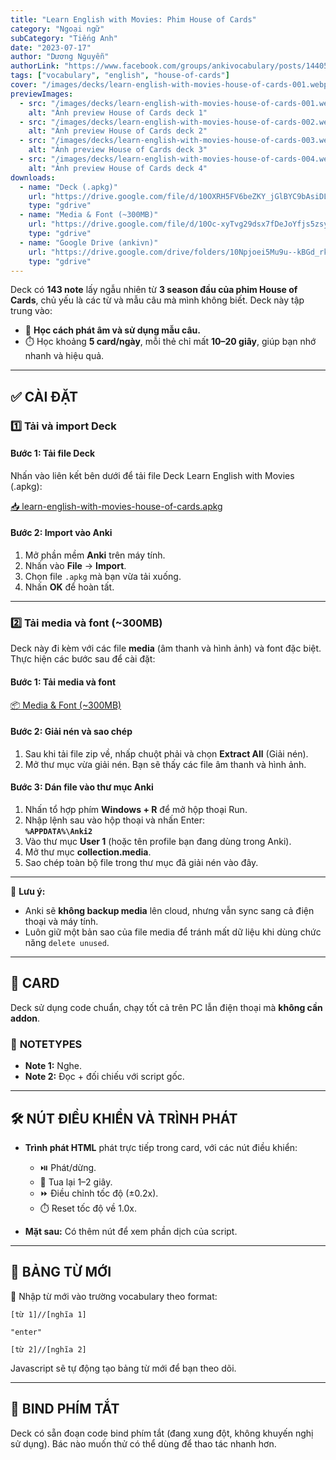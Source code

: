 ```yaml
---
title: "Learn English with Movies: Phim House of Cards"
category: "Ngoại ngữ"
subCategory: "Tiếng Anh"
date: "2023-07-17"
author: "Dương Nguyễn"
authorLink: "https://www.facebook.com/groups/ankivocabulary/posts/1440587386700914/"
tags: ["vocabulary", "english", "house-of-cards"]
cover: "/images/decks/learn-english-with-movies-house-of-cards-001.webp"
previewImages:
  - src: "/images/decks/learn-english-with-movies-house-of-cards-001.webp"
    alt: "Ảnh preview House of Cards deck 1"
  - src: "/images/decks/learn-english-with-movies-house-of-cards-002.webp"
    alt: "Ảnh preview House of Cards deck 2"
  - src: "/images/decks/learn-english-with-movies-house-of-cards-003.webp"
    alt: "Ảnh preview House of Cards deck 3"
  - src: "/images/decks/learn-english-with-movies-house-of-cards-004.webp"
    alt: "Ảnh preview House of Cards deck 4"
downloads:
  - name: "Deck (.apkg)"
    url: "https://drive.google.com/file/d/10OXRH5FV6beZKY_jGlBYC9bAsiDLL5St/view?usp=drive_link"
    type: "gdrive"
  - name: "Media & Font (~300MB)"
    url: "https://drive.google.com/file/d/10Oc-xyTvg29dsx7fDeJoYfjs5zsyyVyu/view?usp=drive_link"
    type: "gdrive"
  - name: "Google Drive (ankivn)"
    url: "https://drive.google.com/drive/folders/10Npjoei5Mu9u--kBGd_rkjMIgg98T971?usp=drive_link"
    type: "gdrive"
---
```


Deck có **143 note** lấy ngẫu nhiên từ **3 season đầu của phim House of Cards**, chủ yếu là các từ và mẫu câu mà mình không biết. Deck này tập trung vào:

- 🧠 **Học cách phát âm và sử dụng mẫu câu.**
- ⏱️ Học khoảng **5 card/ngày**, mỗi thẻ chỉ mất **10–20 giây**, giúp bạn nhớ nhanh và hiệu quả.

---

## ✅ **CÀI ĐẶT**

### 1️⃣ Tải và import Deck

#### Bước 1: Tải file Deck

Nhấn vào liên kết bên dưới để tải file Deck Learn English with Movies (.apkg):

<a href="https://drive.google.com/file/d/10OXRH5FV6beZKY_jGlBYC9bAsiDLL5St/view?usp=drive_link" target="_blank" rel="noopener noreferrer" class="inline-block bg-blue-500 hover:bg-blue-600 text-white font-medium px-4 py-2 rounded-lg transition-colors duration-150 shadow-sm hover:shadow-md">
  📥 learn-english-with-movies-house-of-cards.apkg
</a>

#### Bước 2: Import vào Anki
1. Mở phần mềm **Anki** trên máy tính.
2. Nhấn vào **File** -> **Import**.
3. Chọn file `.apkg` mà bạn vừa tải xuống.
4. Nhấn **OK** để hoàn tất.

---

### 2️⃣ Tải media và font (~300MB)
Deck này đi kèm với các file **media** (âm thanh và hình ảnh) và font đặc biệt. Thực hiện các bước sau để cài đặt:

#### Bước 1: Tải media và font

<a href="https://drive.google.com/file/d/10Oc-xyTvg29dsx7fDeJoYfjs5zsyyVyu/view?usp=drive_link" target="_blank" rel="noopener noreferrer" class="inline-block bg-green-500 hover:bg-green-600 text-white font-medium px-4 py-2 rounded-lg transition-colors duration-150 shadow-sm hover:shadow-md">
  📦 Media & Font (~300MB)
</a>

#### Bước 2: Giải nén và sao chép

1. Sau khi tải file zip về, nhấp chuột phải và chọn **Extract All** (Giải nén).
2. Mở thư mục vừa giải nén. Bạn sẽ thấy các file âm thanh và hình ảnh.

#### Bước 3: Dán file vào thư mục Anki

1. Nhấn tổ hợp phím **Windows + R** để mở hộp thoại Run.
2. Nhập lệnh sau vào hộp thoại và nhấn Enter:  
   **`%APPDATA%\Anki2`**
3. Vào thư mục **User 1** (hoặc tên profile bạn đang dùng trong Anki).
4. Mở thư mục **collection.media**.
5. Sao chép toàn bộ file trong thư mục đã giải nén vào đây.

---

📝 **Lưu ý:**  
- Anki sẽ **không backup media** lên cloud, nhưng vẫn sync sang cả điện thoại và máy tính.  
- Luôn giữ một bản sao của file media để tránh mất dữ liệu khi dùng chức năng `delete unused`.

---

## 🧩 **CARD**

Deck sử dụng code chuẩn, chạy tốt cả trên PC lẫn điện thoại mà **không cần addon**.

### 📄 **NOTETYPES**
- **Note 1:** Nghe.
- **Note 2:** Đọc + đối chiếu với script gốc.

---

## 🛠️ **NÚT ĐIỀU KHIỂN VÀ TRÌNH PHÁT**

- **Trình phát HTML** phát trực tiếp trong card, với các nút điều khiển:  
  - ⏯️ Phát/dừng.  
  - 🔄 Tua lại 1–2 giây.  
  - ⏩ Điều chỉnh tốc độ (±0.2x).  
  - ⏱️ Reset tốc độ về 1.0x.  

- **Mặt sau:** Có thêm nút để xem phần dịch của script.

---

## 📝 **BẢNG TỪ MỚI**

📌 Nhập từ mới vào trường vocabulary theo format:

```
[từ 1]//[nghĩa 1]

"enter"

[từ 2]//[nghĩa 2]
```


Javascript sẽ tự động tạo bảng từ mới để bạn theo dõi.

---

## 🔧 **BIND PHÍM TẮT**

Deck có sẵn đoạn code bind phím tắt (đang xung đột, không khuyến nghị sử dụng). Bác nào muốn thử có thể dùng để thao tác nhanh hơn.